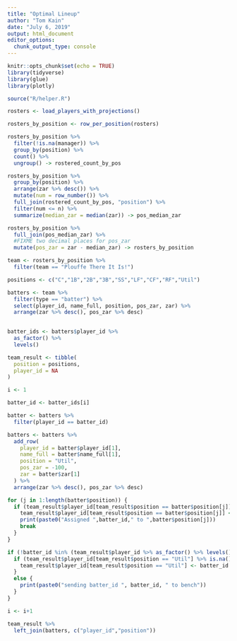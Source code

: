 ```yaml
---
title: "Optimal Lineup"
author: "Tom Kain"
date: "July 6, 2019"
output: html_document
editor_options: 
  chunk_output_type: console
---
```


```r
knitr::opts_chunk$set(echo = TRUE)
library(tidyverse)
library(glue)
library(plotly)

source("R/helper.R")
```


```r
rosters <- load_players_with_projections()

rosters_by_position <- row_per_position(rosters)

rosters_by_position %>% 
  filter(!is.na(manager)) %>% 
  group_by(position) %>% 
  count() %>% 
  ungroup() -> rostered_count_by_pos

rosters_by_position %>% 
  group_by(position) %>% 
  arrange(zar %>% desc()) %>% 
  mutate(num = row_number()) %>% 
  full_join(rostered_count_by_pos, "position") %>% 
  filter(num <= n) %>% 
  summarize(median_zar = median(zar)) -> pos_median_zar

rosters_by_position %>% 
  full_join(pos_median_zar) %>% 
  #FIXME two decimal places for pos_zar
  mutate(pos_zar = zar - median_zar) -> rosters_by_position

team <- rosters_by_position %>% 
  filter(team == "Plouffe There It Is!")

positions <- c("C","1B","2B","3B","SS","LF","CF","RF","Util")

```


```r
batters <- team %>%
  filter(type == "batter") %>% 
  select(player_id, name_full, position, pos_zar, zar) %>% 
  arrange(zar %>% desc(), pos_zar %>% desc) 
  

batter_ids <- batters$player_id %>% 
  as_factor() %>%
  levels()

team_result <- tibble(
  position = positions,
  player_id = NA
)

i <- 1

```
```r

batter_id <- batter_ids[i]

batter <- batters %>% 
  filter(player_id == batter_id)

batters <- batters %>% 
  add_row(
    player_id = batter$player_id[1],
    name_full = batter$name_full[1],
    position = "Util",
    pos_zar = -100,
    zar = batter$zar[1]
  ) %>% 
  arrange(zar %>% desc(), pos_zar %>% desc)

for (j in 1:length(batter$position)) {
  if (team_result$player_id[team_result$position == batter$position[j]] %>% is.na()) {
    team_result$player_id[team_result$position == batter$position[j]] <- batter_id
    print(paste0("Assigned ",batter_id," to ",batter$position[j]))
    break
  }
}

if (!batter_id %in% (team_result$player_id %>% as_factor() %>% levels())) {
  if (team_result$player_id[team_result$position == "Util"] %>% is.na()) {
    team_result$player_id[team_result$position == "Util"] <- batter_id
  }
  else {
    print(paste0("sending batter_id ", batter_id, " to bench"))
  }
}

i <- i+1

team_result %>% 
  left_join(batters, c("player_id","position"))
```
